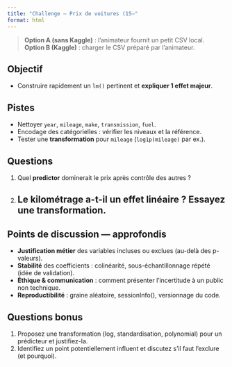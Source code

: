 ```yaml
---
title: "Challenge — Prix de voitures (15–"
format: html
---
```


> **Option A (sans Kaggle)** : l’animateur fournit un petit CSV local.\
> **Option B (Kaggle)** : charger le CSV préparé par l’animateur.

## Objectif
- Construire rapidement un `lm()` pertinent et **expliquer 1 effet majeur**.

## Pistes
- Nettoyer `year`, `mileage`, `make`, `transmission`, `fuel`.
- Encodage des catégorielles : vérifier les niveaux et la référence.
- Tester une **transformation** pour `mileage` (`log1p(mileage)` par ex.).

## Questions
1. Quel **predictor** dominerait le prix après contrôle des autres ?
2. Le **kilométrage** a-t-il un effet linéaire ? Essayez une transformation.
---

## Points de discussion — approfondis
- **Justification métier** des variables incluses ou exclues (au-delà des p-valeurs).
- **Stabilité** des coefficients : colinéarité, sous-échantillonnage répété (idée de validation).
- **Éthique & communication** : comment présenter l’incertitude à un public non technique.
- **Reproductibilité** : graine aléatoire, sessionInfo(), versionnage du code.

## Questions bonus
1. Proposez une transformation (log, standardisation, polynomial) pour un prédicteur et justifiez-la.
2. Identifiez un point potentiellement influent et discutez s’il faut l’exclure (et pourquoi).
